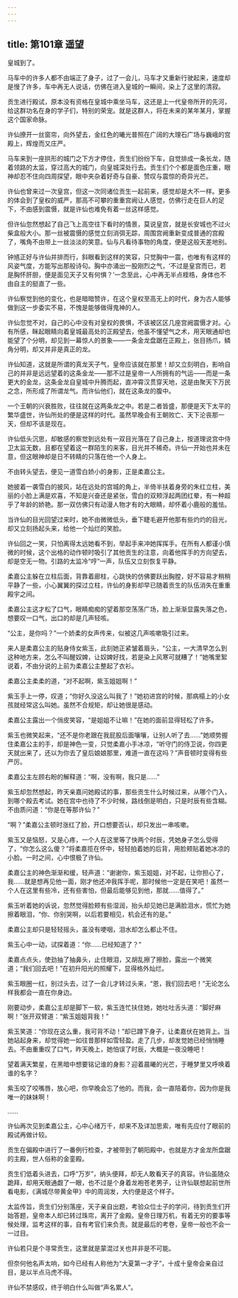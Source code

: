 ```yaml
---
---
---
```

title: 第101章 遥望
---





皇城到了。

马车中的许多人都不由端正了身子，过了一会儿，马车才又重新行驶起来，速度却是慢了许多，车中再无人说话，仿佛在进入皇城的一瞬间，染上了这里的清寂。

贡生进行殿试，原本没有资格在皇城中乘坐马车，这还是上一代皇帝所开的先河，给这群功名在身的学子们，特别的荣宠。就是这群人，将在未来的某年某月，掌握这个国家命脉。

许仙撩开一丝窗帘，向外望去，金红色的曦光普照在广阔的大理石广场与巍峨的宫殿上，辉煌而又庄严。

马车来到一座拱形的城门之下方才停住，贡生们纷纷下车，自觉排成一条长龙，随着领路的太监，穿过高大的城门，向皇城深处行去。贡生们个个都是面色庄重，眼神却忍不住向四周探望，眼中夹杂着好奇与自豪、赞叹与震惊的奇异光芒。

许仙也曾来过一次皇宫，但这一次同诸位贡生一起前来，感觉却是大不一样。更多的体会到了皇权的威严，那高不可攀的重重宫阙让人感觉，仿佛行走在巨人的足下，不由感到震慑，就是许仙也难免有着一丝这样感觉。

但许仙忽然想起了自己飞上高空往下看时的情景，莫说皇宫，就是长安城也不过火柴盒般大小。那一丝被震慑的感觉立刻消弭无踪，周围宫阙重新变成普通的宫殿了，嘴角不由带上一丝淡淡的笑意。仙与凡看待事物的角度，便是这般天差地别。

钟馗正好与许仙并排而行，斜眼看到这样的笑容，只觉胸中一震，也唯有有这样的风姿气度，方能写出那般诗句。胸中亦涌出一股刚烈之气，‘不过是皇宫而已，若是胸怀肝胆，便是面见天子又有何惧？’一念至此，心中再无半点桎梏，身体也不由自主的挺直了一些。

许仙察觉到他的变化，也是暗暗赞许，在这个皇权至高无上的时代，身为古人能够做到这一步委实不易，不愧是能够做得鬼神的人。

许仙忽觉不对，自己的心中没有对皇权的畏惧，不该被区区几座宫阙震慑才对。心有所感，眯起眼睛向着皇城最高处的正殿望去，他虽不懂望气之术，用天眼通却也能望了个分明，却见到一幕惊人的景象——一条金龙盘踞在正殿上，张目扬爪，鳞角分明，却又并非是真正的龙。

许仙知道，这就是所谓的真龙天子气，皇帝应该就在那里！却又立刻明白，影响自己的并非是远远望着的这条金龙——那不过是皇帝一人所拥有的气运——而是一条更大的金龙，这条金龙自皇城中升腾而起，直冲霄汉贯穿天地，这是由聚天下万民之念，所形成了所谓龙气。而许仙他们，就在这条龙的腹中。

一个王朝的兴衰胜败，往往就在这两条龙之中。若是二者皆盛，那便是天下太平的繁华盛世，许仙所处的便是这样的时代。虽然早晚会有王朝败亡、天下沦丧那一天，但却不该是现在。

许仙低头沉思，却敏感的察觉到远处有一双目光落在了自己身上，按道理说宫中侍卫太监无数，且都在望着这一群陌生的来客，目光并不稀奇。许仙一开始也并未在意，但这眼神却是日不转睛的只落在他一个人身上。

不由转头望去，便见一道雪白娇小的身影，正是柔嘉公主。

她披着一袭雪白的披风，站在远处的宫城的角上，半倚半扶着身旁的朱红立柱，美丽的小脸上满是欢喜，不知是兴奋还是紧张，雪白的双颊浮起两团红晕，有一种超乎了年龄的娇艳。那一双仿佛只有动漫人物才有的大眼睛，却怀着小鹿般的羞怯。

当许仙的目光回望过来时，她不由微微低头，垂下睫毛避开他那有些灼灼的目光，却又立刻扬起头来，给他一个灿烂的笑脸。

许仙回之一笑，只怕离得太远她看不到，举起手来冲她挥挥手。在所有人都谨小慎微的时候，这个出格的动作顿时吸引了其他贡生的注意，向着他挥手的方向望去，却是空无一物。引路的太监冷“哼”一声，队伍又立刻恢复平静。

柔嘉公主躲在立柱后面，背靠着廊柱，心跳快的仿佛要跃出胸膛，好不容易才稍稍平静了一些，小心翼翼的探过立柱，许仙的身影却早已随着贡生的队伍消失在重重殿宇之间。

柔嘉公主这才松了口气，眼睛痴痴的望着那空荡荡广场，脸上渐渐显露失落之色，想要叹一口气，出口的却是几声轻咳。

“公主，是你吗？”一个娇柔的女声传来，似被这几声咳嗽吸引过来。

来人是柔嘉公主的贴身侍女紫玉，此刻她正紧皱着眉头，“公主，一大清早怎么到这种地方来，怎么不叫醒奴婢，让奴婢好找，若是染上风寒可就糟了！”她嘴里絮说着，不由分说的上前为柔嘉公主整起了衣衫。

柔嘉公主柔柔的道，“对不起啊，紫玉姐姐啊！”

紫玉手上一停，叹道；“你好久没这么叫我了！”她初进宫的时候，那病榻上的小女孩就经常这么叫她。虽然不合规矩，却让她很是感动。

柔嘉公主露出一个俏皮笑容，“是姐姐不让嘛！”在她的面前显得轻松了许多。

紫玉也微笑起来，“还不是你老跟在我屁股后面嚷嚷，让别人听了去……”她顺势握住柔嘉公主的手，却是神色一变，只觉柔嘉小手冰凉，“听守门的侍卫说，你四更天就出来了，还以为你去了皇后娘娘那里，难道一直在这吗？”声音顿时变得有些严厉。

柔嘉公主左顾右盼的解释道：“啊，没有啊，我只是……”

紫玉却忽然想起，昨天亲嘉问她殿试的事，那些贡生什么时候过来，从哪个门入，到哪个殿去考试。她在宫中也待了不少时候，路线倒是明白，只是时辰有些含糊。不由质问道：“你是在等那许仙？”

“啊？”柔嘉公主顿时涨红了脸，开口想要否认，却只发出一串咳嗽。

紫玉又是恼怒，又是心疼，一个人在这里等了快两个时辰，凭她身子怎么受得了，“你怎么这么傻？”将柔嘉揽在怀中，轻轻拍着她的后背，用脸颊贴着她冰凉的小脸。一时之间，心中恨极了许仙。

柔嘉公主的神色渐渐和缓，轻声道：“谢谢你，紫玉姐姐，对不起，让你担心了，我……就是想再见他一面，刚才他还冲我挥手呢，那时候他一定是在笑吧！虽然一个人在这里有些冷，还有些害怕，但最后能够见到他，那就……值得了。”

紫玉听着她的诉说，忽然觉得脸颊有些湿润，抬头却见她已是满脸泪水，慌忙为她擦着眼泪，“你、你别哭啊，以后若要相见，机会还有的是。”

柔嘉公主却只是轻轻摇头，虽没有哽咽，泪水却怎么都止不住。

紫玉心中一动，试探着道：“你……已经知道了？”

柔嘉点点头，使劲抽了抽鼻头，止住眼泪，又胡乱擦了擦脸，露出一个微笑道；“我们回去吧！”在初升阳光的照耀下，显得格外灿烂。

紫玉眼圈一红，别过头去，过了一会儿才转过头来，“恩，我们回去吧！”无论怎么样我都会一直在你身边。

刚要动步，柔嘉公主却是脚下一软，紫玉连忙扶住她，她吐吐舌头道：“脚好麻啊！”张开双臂道：“紫玉姐姐背我！”

紫玉笑道：“你现在这么重，我可背不动！”却已蹲下身子，让柔嘉伏在她背上。当她站起身来，却觉得她一如往昔那样如雪轻盈。走了几步，却发觉她已经悄悄睡去。不由重重叹了口气，昨天晚上，她怕误了时辰，大概是一夜没睡吧！

望着满天繁星，在黑暗中想要铭记谁的身影？迎着晨曦的光芒，于睡梦里又呼唤着谁的名字？

紫玉咬了咬嘴唇，放心吧，你早晚会忘了他的。而我，会一直陪着你，因为你是我唯一的妹妹啊！

……

许仙再次见到柔嘉公主，心中心绪万千，却来不及详加思索，唯有先应付了眼前的殿试再做计较。

贡生在偏殿中进行了一番例行检查，才被带到了朝阳殿中，也就是方才金龙所盘踞的主殿，世人俗称的金銮殿。

贡生们低着头进去，口呼“万岁”，纳头便拜，却无人敢看天子的真容。许仙虽随众跪拜，却用天眼通觑了一眼，也不过是个身着龙袍苍老男子，让许仙联想起前世所看电影，《满城尽带黄金甲》中的周润发，大约便是这个样子。

太监传旨，贡生们分别落座，天子亲自出题，考验众位士子的学问，待到贡生们开始答题，皇帝本人却已转过珠帘，离开了金殿。皇帝日理万机，有着无穷的要事等候处理，监考这样的事，自有考官们来负责。就是最后的考卷，皇帝一般也不会一一过目。

许仙若只是个寻常贡生，这里就是蒙混过关也并非是不可能。

但奈何他名声太响，如今已经有人称他为“大夏第一才子”，十成十皇帝会亲自过目，是以半点马虎不得。

许仙不禁感叹，终于明白什么叫做“声名累人”。